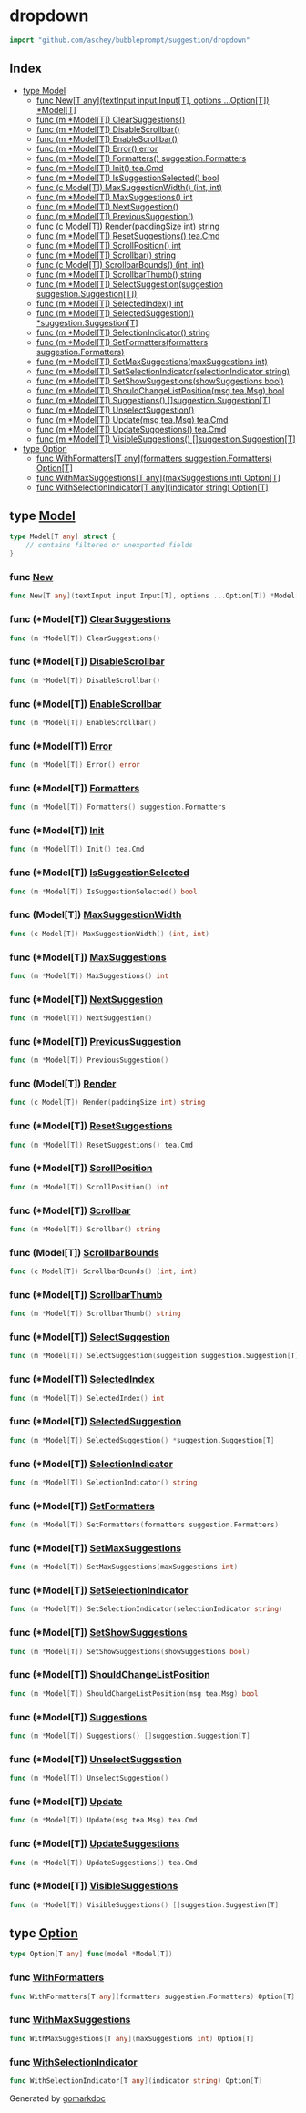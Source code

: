 

<div class="api">

# dropdown

```go
import "github.com/aschey/bubbleprompt/suggestion/dropdown"
```

## Index

- [type Model](<#type-model>)
  - [func New[T any](textInput input.Input[T], options ...Option[T]) *Model[T]](<#func-new>)
  - [func \(m \*Model\[T\]\) ClearSuggestions\(\)](<#func-modelt-clearsuggestions>)
  - [func \(m \*Model\[T\]\) DisableScrollbar\(\)](<#func-modelt-disablescrollbar>)
  - [func \(m \*Model\[T\]\) EnableScrollbar\(\)](<#func-modelt-enablescrollbar>)
  - [func \(m \*Model\[T\]\) Error\(\) error](<#func-modelt-error>)
  - [func \(m \*Model\[T\]\) Formatters\(\) suggestion.Formatters](<#func-modelt-formatters>)
  - [func \(m \*Model\[T\]\) Init\(\) tea.Cmd](<#func-modelt-init>)
  - [func \(m \*Model\[T\]\) IsSuggestionSelected\(\) bool](<#func-modelt-issuggestionselected>)
  - [func \(c Model\[T\]\) MaxSuggestionWidth\(\) \(int, int\)](<#func-modelt-maxsuggestionwidth>)
  - [func \(m \*Model\[T\]\) MaxSuggestions\(\) int](<#func-modelt-maxsuggestions>)
  - [func \(m \*Model\[T\]\) NextSuggestion\(\)](<#func-modelt-nextsuggestion>)
  - [func \(m \*Model\[T\]\) PreviousSuggestion\(\)](<#func-modelt-previoussuggestion>)
  - [func \(c Model\[T\]\) Render\(paddingSize int\) string](<#func-modelt-render>)
  - [func \(m \*Model\[T\]\) ResetSuggestions\(\) tea.Cmd](<#func-modelt-resetsuggestions>)
  - [func \(m \*Model\[T\]\) ScrollPosition\(\) int](<#func-modelt-scrollposition>)
  - [func \(m \*Model\[T\]\) Scrollbar\(\) string](<#func-modelt-scrollbar>)
  - [func \(c Model\[T\]\) ScrollbarBounds\(\) \(int, int\)](<#func-modelt-scrollbarbounds>)
  - [func \(m \*Model\[T\]\) ScrollbarThumb\(\) string](<#func-modelt-scrollbarthumb>)
  - [func \(m \*Model\[T\]\) SelectSuggestion\(suggestion suggestion.Suggestion\[T\]\)](<#func-modelt-selectsuggestion>)
  - [func \(m \*Model\[T\]\) SelectedIndex\(\) int](<#func-modelt-selectedindex>)
  - [func \(m \*Model\[T\]\) SelectedSuggestion\(\) \*suggestion.Suggestion\[T\]](<#func-modelt-selectedsuggestion>)
  - [func \(m \*Model\[T\]\) SelectionIndicator\(\) string](<#func-modelt-selectionindicator>)
  - [func \(m \*Model\[T\]\) SetFormatters\(formatters suggestion.Formatters\)](<#func-modelt-setformatters>)
  - [func \(m \*Model\[T\]\) SetMaxSuggestions\(maxSuggestions int\)](<#func-modelt-setmaxsuggestions>)
  - [func \(m \*Model\[T\]\) SetSelectionIndicator\(selectionIndicator string\)](<#func-modelt-setselectionindicator>)
  - [func \(m \*Model\[T\]\) SetShowSuggestions\(showSuggestions bool\)](<#func-modelt-setshowsuggestions>)
  - [func \(m \*Model\[T\]\) ShouldChangeListPosition\(msg tea.Msg\) bool](<#func-modelt-shouldchangelistposition>)
  - [func \(m \*Model\[T\]\) Suggestions\(\) \[\]suggestion.Suggestion\[T\]](<#func-modelt-suggestions>)
  - [func \(m \*Model\[T\]\) UnselectSuggestion\(\)](<#func-modelt-unselectsuggestion>)
  - [func \(m \*Model\[T\]\) Update\(msg tea.Msg\) tea.Cmd](<#func-modelt-update>)
  - [func \(m \*Model\[T\]\) UpdateSuggestions\(\) tea.Cmd](<#func-modelt-updatesuggestions>)
  - [func \(m \*Model\[T\]\) VisibleSuggestions\(\) \[\]suggestion.Suggestion\[T\]](<#func-modelt-visiblesuggestions>)
- [type Option](<#type-option>)
  - [func WithFormatters[T any](formatters suggestion.Formatters) Option[T]](<#func-withformatters>)
  - [func WithMaxSuggestions[T any](maxSuggestions int) Option[T]](<#func-withmaxsuggestions>)
  - [func WithSelectionIndicator[T any](indicator string) Option[T]](<#func-withselectionindicator>)


## type [Model](<https://github.com/aschey/bubbleprompt/blob/main/suggestion/dropdown/model.go#L13-L29>)

```go
type Model[T any] struct {
    // contains filtered or unexported fields
}
```

### func [New](<https://github.com/aschey/bubbleprompt/blob/main/suggestion/dropdown/model.go#L31>)

```go
func New[T any](textInput input.Input[T], options ...Option[T]) *Model[T]
```

### func \(\*Model\[T\]\) [ClearSuggestions](<https://github.com/aschey/bubbleprompt/blob/main/suggestion/dropdown/model.go#L193>)

```go
func (m *Model[T]) ClearSuggestions()
```

### func \(\*Model\[T\]\) [DisableScrollbar](<https://github.com/aschey/bubbleprompt/blob/main/suggestion/dropdown/model.go#L352>)

```go
func (m *Model[T]) DisableScrollbar()
```

### func \(\*Model\[T\]\) [EnableScrollbar](<https://github.com/aschey/bubbleprompt/blob/main/suggestion/dropdown/model.go#L347>)

```go
func (m *Model[T]) EnableScrollbar()
```

### func \(\*Model\[T\]\) [Error](<https://github.com/aschey/bubbleprompt/blob/main/suggestion/dropdown/model.go#L402>)

```go
func (m *Model[T]) Error() error
```

### func \(\*Model\[T\]\) [Formatters](<https://github.com/aschey/bubbleprompt/blob/main/suggestion/dropdown/model.go#L373>)

```go
func (m *Model[T]) Formatters() suggestion.Formatters
```

### func \(\*Model\[T\]\) [Init](<https://github.com/aschey/bubbleprompt/blob/main/suggestion/dropdown/model.go#L52>)

```go
func (m *Model[T]) Init() tea.Cmd
```

### func \(\*Model\[T\]\) [IsSuggestionSelected](<https://github.com/aschey/bubbleprompt/blob/main/suggestion/dropdown/model.go#L203>)

```go
func (m *Model[T]) IsSuggestionSelected() bool
```

### func \(Model\[T\]\) [MaxSuggestionWidth](<https://github.com/aschey/bubbleprompt/blob/main/suggestion/dropdown/model.go#L263>)

```go
func (c Model[T]) MaxSuggestionWidth() (int, int)
```

### func \(\*Model\[T\]\) [MaxSuggestions](<https://github.com/aschey/bubbleprompt/blob/main/suggestion/dropdown/model.go#L357>)

```go
func (m *Model[T]) MaxSuggestions() int
```

### func \(\*Model\[T\]\) [NextSuggestion](<https://github.com/aschey/bubbleprompt/blob/main/suggestion/dropdown/model.go#L207>)

```go
func (m *Model[T]) NextSuggestion()
```

### func \(\*Model\[T\]\) [PreviousSuggestion](<https://github.com/aschey/bubbleprompt/blob/main/suggestion/dropdown/model.go#L224>)

```go
func (m *Model[T]) PreviousSuggestion()
```

### func \(Model\[T\]\) [Render](<https://github.com/aschey/bubbleprompt/blob/main/suggestion/dropdown/model.go#L286>)

```go
func (c Model[T]) Render(paddingSize int) string
```

### func \(\*Model\[T\]\) [ResetSuggestions](<https://github.com/aschey/bubbleprompt/blob/main/suggestion/dropdown/model.go#L181>)

```go
func (m *Model[T]) ResetSuggestions() tea.Cmd
```

### func \(\*Model\[T\]\) [ScrollPosition](<https://github.com/aschey/bubbleprompt/blob/main/suggestion/dropdown/model.go#L406>)

```go
func (m *Model[T]) ScrollPosition() int
```

### func \(\*Model\[T\]\) [Scrollbar](<https://github.com/aschey/bubbleprompt/blob/main/suggestion/dropdown/model.go#L410>)

```go
func (m *Model[T]) Scrollbar() string
```

### func \(Model\[T\]\) [ScrollbarBounds](<https://github.com/aschey/bubbleprompt/blob/main/suggestion/dropdown/model.go#L127>)

```go
func (c Model[T]) ScrollbarBounds() (int, int)
```

### func \(\*Model\[T\]\) [ScrollbarThumb](<https://github.com/aschey/bubbleprompt/blob/main/suggestion/dropdown/model.go#L414>)

```go
func (m *Model[T]) ScrollbarThumb() string
```

### func \(\*Model\[T\]\) [SelectSuggestion](<https://github.com/aschey/bubbleprompt/blob/main/suggestion/dropdown/model.go#L198>)

```go
func (m *Model[T]) SelectSuggestion(suggestion suggestion.Suggestion[T])
```

### func \(\*Model\[T\]\) [SelectedIndex](<https://github.com/aschey/bubbleprompt/blob/main/suggestion/dropdown/model.go#L241>)

```go
func (m *Model[T]) SelectedIndex() int
```

### func \(\*Model\[T\]\) [SelectedSuggestion](<https://github.com/aschey/bubbleprompt/blob/main/suggestion/dropdown/model.go#L252>)

```go
func (m *Model[T]) SelectedSuggestion() *suggestion.Suggestion[T]
```

### func \(\*Model\[T\]\) [SelectionIndicator](<https://github.com/aschey/bubbleprompt/blob/main/suggestion/dropdown/model.go#L365>)

```go
func (m *Model[T]) SelectionIndicator() string
```

### func \(\*Model\[T\]\) [SetFormatters](<https://github.com/aschey/bubbleprompt/blob/main/suggestion/dropdown/model.go#L377>)

```go
func (m *Model[T]) SetFormatters(formatters suggestion.Formatters)
```

### func \(\*Model\[T\]\) [SetMaxSuggestions](<https://github.com/aschey/bubbleprompt/blob/main/suggestion/dropdown/model.go#L361>)

```go
func (m *Model[T]) SetMaxSuggestions(maxSuggestions int)
```

### func \(\*Model\[T\]\) [SetSelectionIndicator](<https://github.com/aschey/bubbleprompt/blob/main/suggestion/dropdown/model.go#L369>)

```go
func (m *Model[T]) SetSelectionIndicator(selectionIndicator string)
```

### func \(\*Model\[T\]\) [SetShowSuggestions](<https://github.com/aschey/bubbleprompt/blob/main/suggestion/dropdown/model.go#L149>)

```go
func (m *Model[T]) SetShowSuggestions(showSuggestions bool)
```

### func \(\*Model\[T\]\) [ShouldChangeListPosition](<https://github.com/aschey/bubbleprompt/blob/main/suggestion/dropdown/model.go#L418>)

```go
func (m *Model[T]) ShouldChangeListPosition(msg tea.Msg) bool
```

### func \(\*Model\[T\]\) [Suggestions](<https://github.com/aschey/bubbleprompt/blob/main/suggestion/dropdown/model.go#L381>)

```go
func (m *Model[T]) Suggestions() []suggestion.Suggestion[T]
```

### func \(\*Model\[T\]\) [UnselectSuggestion](<https://github.com/aschey/bubbleprompt/blob/main/suggestion/dropdown/model.go#L186>)

```go
func (m *Model[T]) UnselectSuggestion()
```

### func \(\*Model\[T\]\) [Update](<https://github.com/aschey/bubbleprompt/blob/main/suggestion/dropdown/model.go#L57>)

```go
func (m *Model[T]) Update(msg tea.Msg) tea.Cmd
```

### func \(\*Model\[T\]\) [UpdateSuggestions](<https://github.com/aschey/bubbleprompt/blob/main/suggestion/dropdown/model.go#L153>)

```go
func (m *Model[T]) UpdateSuggestions() tea.Cmd
```

### func \(\*Model\[T\]\) [VisibleSuggestions](<https://github.com/aschey/bubbleprompt/blob/main/suggestion/dropdown/model.go#L396>)

```go
func (m *Model[T]) VisibleSuggestions() []suggestion.Suggestion[T]
```

## type [Option](<https://github.com/aschey/bubbleprompt/blob/main/suggestion/dropdown/option.go#L5>)

```go
type Option[T any] func(model *Model[T])
```

### func [WithFormatters](<https://github.com/aschey/bubbleprompt/blob/main/suggestion/dropdown/option.go#L19>)

```go
func WithFormatters[T any](formatters suggestion.Formatters) Option[T]
```

### func [WithMaxSuggestions](<https://github.com/aschey/bubbleprompt/blob/main/suggestion/dropdown/option.go#L7>)

```go
func WithMaxSuggestions[T any](maxSuggestions int) Option[T]
```

### func [WithSelectionIndicator](<https://github.com/aschey/bubbleprompt/blob/main/suggestion/dropdown/option.go#L13>)

```go
func WithSelectionIndicator[T any](indicator string) Option[T]
```

</div>

Generated by [gomarkdoc](<https://github.com/princjef/gomarkdoc>)
